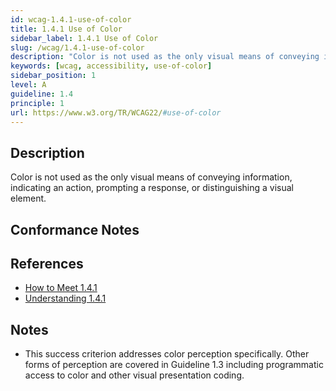 ```yaml
---
id: wcag-1.4.1-use-of-color
title: 1.4.1 Use of Color
sidebar_label: 1.4.1 Use of Color
slug: /wcag/1.4.1-use-of-color
description: "Color is not used as the only visual means of conveying information, indicating an action, prompting a response, or distinguishing a visual element."
keywords: [wcag, accessibility, use-of-color]
sidebar_position: 1
level: A
guideline: 1.4
principle: 1
url: https://www.w3.org/TR/WCAG22/#use-of-color
---
```


## Description

Color is not used as the only visual means of conveying information, indicating an action, prompting a response, or distinguishing a visual element.

## Conformance Notes

<Project name="ads">
  <Support></Support>
</Project>

<Project name="scix">
  <Support></Support>
</Project>

## References

- [How to Meet 1.4.1](https://www.w3.org/WAI/WCAG22/quickref/#use-of-color)
- [Understanding 1.4.1](https://www.w3.org/WAI/WCAG22/Understanding/use-of-color.html)

## Notes

- This success criterion addresses color perception specifically. Other forms of perception are covered in Guideline 1.3 including programmatic access to color and other visual presentation coding.
